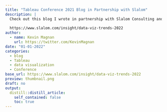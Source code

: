 ```yaml
---
title: "Tableau Conference 2021 Blog in Partnership with Slalom"
description: |
  Check out this blog I wrote in partnership with Slalom Consulting and a colleague of mine at the company. Hopefully TC22 will return to in person so we can truly experience a TC event!
  
  https://www.slalom.com/insight/data-viz-trends-2022
author:
  - name: Kevin Magnan
    url: https://twitter.com/KevinMagnan
date: "01-01-2022"
categories:
  - blog
  - Tableau
  - data visualization
  - Conference
base_url: https://www.slalom.com/insight/data-viz-trends-2022
preview: thumbnail.png
draft: no
output:
  distill::distill_article:
    self_contained: false
    toc: true
---
```

